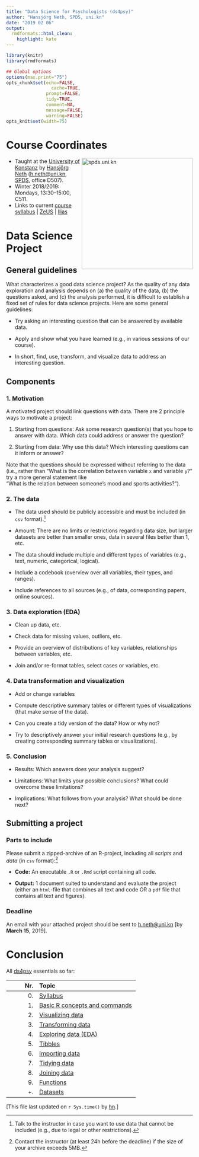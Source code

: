 ```yaml
---
title: "Data Science for Psychologists (ds4psy)"
author: "Hansjörg Neth, SPDS, uni.kn"
date: "2019 02 06"
output:
  rmdformats::html_clean:
    highlight: kate
---
```


```r
library(knitr)
library(rmdformats)

## Global options
options(max.print="75")
opts_chunk$set(echo=FALSE,
	             cache=TRUE,
               prompt=FALSE,
               tidy=TRUE,
               comment=NA,
               message=FALSE,
               warning=FALSE)
opts_knit$set(width=75)
```


# Course Coordinates

<!-- uni.kn logo and link to SPDS: -->  
<!-- ![](./inst/pix/uniKn_logo.png) --> 
<a href="https://www.spds.uni-konstanz.de/">
<img src = "./../inst/pix/uniKn_logo.png" alt = "spds.uni.kn" align = "right" width = "300" style = "width: 300px; float: right; border:20;"/>
<!-- <img src = "./inst/pix/uniKn_logo_s.png" alt = "spds.uni.kn" style = "float: right; border:20;"/> --> 
</a>

* Taught at the [University of Konstanz](https://www.uni-konstanz.de/) by [Hansjörg Neth](http://neth.de/) (<h.neth@uni.kn>,  [SPDS](https://www.spds.uni-konstanz.de/), office D507).
* Winter 2018/2019: Mondays, 13:30--15:00, C511. 
* Links to current [course syllabus](http://rpository.com/ds4psy/) | [ZeUS](https://zeus.uni-konstanz.de/hioserver/pages/startFlow.xhtml?_flowId=detailView-flow&unitId=5101&periodId=78&navigationPosition=hisinoneLehrorganisation,examEventOverviewOwn) |  [Ilias](https://ilias.uni-konstanz.de/ilias/goto_ilias_uni_crs_809936.html) 


# Data Science Project

## General guidelines

What characterizes a good data science project? 
As the quality of any data exploration and analysis depends on (a) the quality of the data, (b) the questions asked, and (c) the analysis performed, it is difficult to establish a fixed set of rules for data science projects. Here are some general guidelines:

- Try asking an interesting question that can be answered by available data.

- Apply and show what you have learned (e.g., in various sessions of our course). 

- In short, find, use, transform, and visualize data to address an interesting question. 

## Components

### 1. Motivation

A motivated project should link questions with data. 
There are 2 principle ways to motivate a project:

1. Starting from questions: Ask some research question(s) that you hope to answer with data. 
Which data could address or answer the question? 

2. Starting from data: Why use this data? Which interesting questions can it inform or answer?

Note that the questions should be expressed without referring to the data (i.e., rather than 
"What is the correlation between variable `x` and variable `y`?" try a more general statement like  
"What is the relation between someone's mood and sports activities?"). 

### 2. The data 

- The data used should be publicly accessible and must be included (in `csv` format).[^1] 

[^1]: Talk to the instructor in case you want to use data that cannot be included (e.g., due to legal or other restrictions).  

- Amount: There are no limits or restrictions regarding data size, but larger datasets are better than smaller ones, data in several files better than 1, etc. 

- The data should include multiple and different types of variables (e.g., text, numeric, categorical, logical). 

- Include a codebook (overview over all variables, their types, and ranges).

- Include references to all sources (e.g., of data, corresponding papers, online sources).

### 3. Data exploration (EDA) 

- Clean up data, etc. 

- Check data for missing values, outliers, etc.

- Provide an overview of distributions of key variables, relationships between variables, etc. 

- Join and/or re-format tables, select cases or variables, etc.

### 4. Data transformation and visualization 

- Add or change variables

- Compute descriptive summary tables or different types of visualizations (that make sense of the data). 

- Can you create a tidy version of the data? How or why not?

- Try to descriptively answer your initial research questions (e.g., by creating corresponding summary tables or visualizations).

### 5. Conclusion

- Results: Which answers does your analysis suggest?

- Limitations: What limits your possible conclusions? What could overcome these limitations? 

- Implications: What follows from your analysis? What should be done next? 

## Submitting a project 

### Parts to include

Please submit a zipped-archive of an R-project, including all _scripts_ and _data_ (in `csv` format):[^2] 

[^2]: Contact the instructor (at least 24h before the deadline) if the size of your archive exceeds 5MB. 

- **Code:** An executable `.R` or `.Rmd` script containing all code. 

- **Output:** 1 document suited to understand and evaluate the project 
(either an `html`-file that combines all text and code OR a `pdf` file that contains all text and figures). 

### Deadline

An email with your attached project should be sent to <h.neth@uni.kn> [by **March 15**, 2019].


# Conclusion

<!-- Table with links: -->

All [ds4psy](http://rpository.com/ds4psy/) essentials so far: 

Nr. | Topic       |
---:|:------------| 
0.  | [Syllabus](http://rpository.com/ds4psy/) | 
1.  | [Basic R concepts and commands](http://rpository.com/ds4psy/essentials/basics.html) | 
2.  | [Visualizing data](http://rpository.com/ds4psy/essentials/visualize.html) | 
3.  | [Transforming data](http://rpository.com/ds4psy/essentials/transform.html) |
4.  | [Exploring data (EDA)](http://rpository.com/ds4psy/essentials/explore.html) | 
5.  | [Tibbles](http://rpository.com/ds4psy/essentials/tibbles.html) |
6.  | [Importing data](http://rpository.com/ds4psy/essentials/import.html) |
7.  | [Tidying data](http://rpository.com/ds4psy/essentials/tidy.html) |
8.  | [Joining data](http://rpository.com/ds4psy/essentials/join.html) |
9.  | [Functions](http://rpository.com/ds4psy/essentials/function.html) |
+.  | [Datasets](http://rpository.com/ds4psy/essentials/datasets.html) | 

<!--
Nr. | Topic       |
---:|:------------| 
0.  | [Syllabus](http://rpository.com/ds4psy/) | 
1.  | [Basic R concepts and commands](http://rpository.com/ds4psy/essentials/basics.html) | 
2.  | [Visualizing data](http://rpository.com/ds4psy/essentials/visualize.html) | 
3.  | [Transforming data](http://rpository.com/ds4psy/essentials/transform.html) |
4.  | [Exploring data (EDA)](http://rpository.com/ds4psy/essentials/explore.html) | 
5.  | [Tibbles](http://rpository.com/ds4psy/essentials/tibbles.html) |
6.  | [Importing data](http://rpository.com/ds4psy/essentials/import.html) |
7.  | [Tidying data](http://rpository.com/ds4psy/essentials/tidy.html) |
8.  | [Joining data](http://rpository.com/ds4psy/essentials/join.html) |
9.  | [Functions](http://rpository.com/ds4psy/essentials/function.html) |
10. | [Iteration](http://rpository.com/ds4psy/essentials/iteration.html) |
+.  | [Datasets](http://rpository.com/ds4psy/essentials/datasets.html) | 
-->


<!-- End: -->

[This file last updated on `r Sys.time()` by [hn](http://neth.de/).]

<!-- eof. --> 
